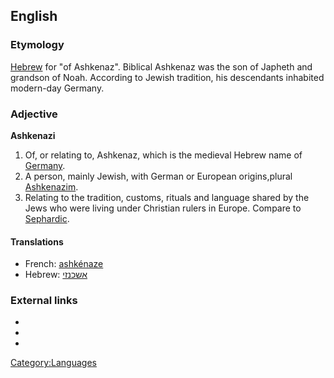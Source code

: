 ==English==
{{wikipedia}}

===Etymology===
[[Hebrew]] for "of Ashkenaz". Biblical Ashkenaz was the son of Japheth and grandson of Noah. According to Jewish tradition, his descendants inhabited modern-day Germany.

===Adjective===
'''Ashkenazi'''

# Of, or relating to, Ashkenaz, which is the medieval Hebrew name of [[Germany]].
# A person, mainly Jewish, with German or European origins,plural [[Ashkenazim]].
# Relating to the tradition, customs, rituals and language shared by the Jews who were living under Christian rulers in Europe.  Compare to [[Sephardic]].

====Translations====
* French: [[ashkénaze]]
* Hebrew: [[אשכנזי]]

===External links===
* {{ethnologue|lang=Hebrew|code=heb}}
* {{ethnologue|lang=Western Yiddish|code=yih}}
* {{ethnologue|lang=Eastern Yiddish|code=ydd}}

[[Category:Languages]]